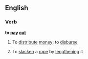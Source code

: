 ==English==

===Verb===
'''to [[pay]] [[out]]'''

# To [[distribute]] [[money]]; to [[disburse]]
#{{nautical}} To [[slacken]] a [[rope]] by [[lengthen]]ing it